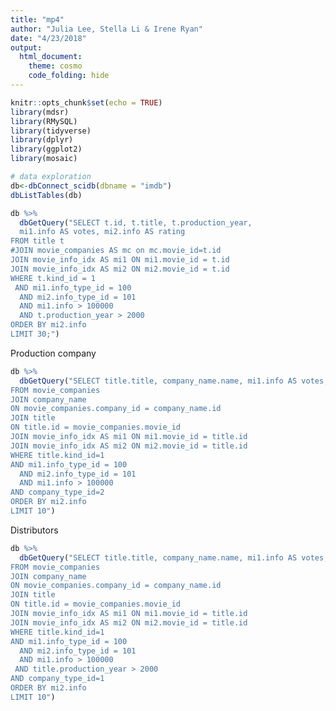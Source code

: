 ```yaml
---
title: "mp4"
author: "Julia Lee, Stella Li & Irene Ryan"
date: "4/23/2018"
output: 
  html_document:
    theme: cosmo 
    code_folding: hide
---
```


```r
knitr::opts_chunk$set(echo = TRUE)
library(mdsr)
library(RMySQL)
library(tidyverse)
library(dplyr)
library(ggplot2)
library(mosaic)
```


```r
# data exploration
db<-dbConnect_scidb(dbname = "imdb")
dbListTables(db)

db %>%
  dbGetQuery("SELECT t.id, t.title, t.production_year, 
  mi1.info AS votes, mi2.info AS rating
FROM title t 
#JOIN movie_companies AS mc on mc.movie_id=t.id
JOIN movie_info_idx AS mi1 ON mi1.movie_id = t.id
JOIN movie_info_idx AS mi2 ON mi2.movie_id = t.id
WHERE t.kind_id = 1
 AND mi1.info_type_id = 100
  AND mi2.info_type_id = 101
  AND mi1.info > 100000
  AND t.production_year > 2000
ORDER BY mi2.info
LIMIT 30;")
```


Production company
```r
db %>%
  dbGetQuery("SELECT title.title, company_name.name, mi1.info AS votes, mi2.info AS rating
FROM movie_companies
JOIN company_name
ON movie_companies.company_id = company_name.id
JOIN title
ON title.id = movie_companies.movie_id
JOIN movie_info_idx AS mi1 ON mi1.movie_id = title.id
JOIN movie_info_idx AS mi2 ON mi2.movie_id = title.id
WHERE title.kind_id=1
AND mi1.info_type_id = 100
  AND mi2.info_type_id = 101
  AND mi1.info > 100000
AND company_type_id=2
ORDER BY mi2.info
LIMIT 10")
```

Distributors
```r
db %>%
  dbGetQuery("SELECT title.title, company_name.name, mi1.info AS votes, mi2.info AS rating
FROM movie_companies
JOIN company_name
ON movie_companies.company_id = company_name.id
JOIN title
ON title.id = movie_companies.movie_id
JOIN movie_info_idx AS mi1 ON mi1.movie_id = title.id
JOIN movie_info_idx AS mi2 ON mi2.movie_id = title.id
WHERE title.kind_id=1
AND mi1.info_type_id = 100
  AND mi2.info_type_id = 101
  AND mi1.info > 100000
 AND title.production_year > 2000
AND company_type_id=1
ORDER BY mi2.info
LIMIT 10")
```






